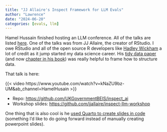 ```yaml
---
title: "JJ Allaire's Inspect Framework for LLM Evals"
author: "Lawrence"
date: "2024-06-20"
categories: [evals, llm]
---
```


Hamel Hussain finished hosting an LLM conference. All of the talks are listed [here](https://parlance-labs.com/education/). One of the talks was from JJ Allaire, the creator of RStudio. I owe RStudio and all of the open source R developers like [Hadley Wickham](https://hadley.nz/) a lot of credit as it jump started my data science career. His [tidy data paper](https://vita.had.co.nz/papers/tidy-data.pdf) (and now [chapter in his book](https://r4ds.had.co.nz/tidy-data.html)) was really helpful to frame how to structure data.

That talk is here:

{{< video https://www.youtube.com/watch?v=kNaZU9bz-UM&ab_channel=HamelHusain >}}

- Repo: <https://github.com/UKGovernmentBEIS/inspect_ai>
- Workshop slides: <https://github.com/jjallaire/inspect-llm-workshop>

One thing that is also cool is he [used Quarto to create slides in code](https://github.com/jjallaire/inspect-llm-workshop/blob/main/slides/inspect.qmd) (something I'd like to do going forward instead of manually creating powerpoint slides).